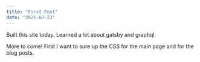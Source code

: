 ```yaml
---
title: "First Post"
date: "2021-07-23"
---
```


Built this site today.  Learned a lot about gatsby and graphql.


More to come!  First I want to sure up the CSS for the main page and for the blog posts.